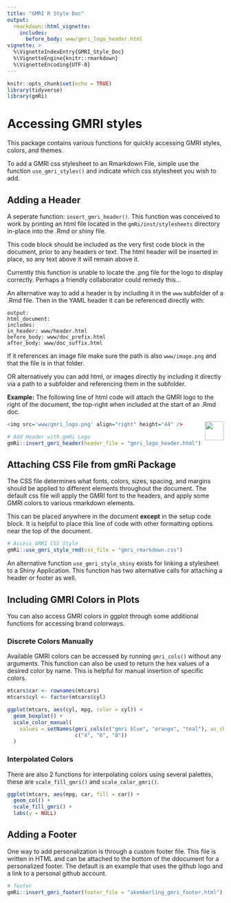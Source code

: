 ```yaml
---
title: "GMRI R Style Doc"
output: 
  rmarkdown::html_vignette:
    includes:
      before_body: www/gmri_logo_header.html
vignette: >
  %\VignetteIndexEntry{GMRI_Style_Doc}
  %\VignetteEngine{knitr::rmarkdown}
  %\VignetteEncoding{UTF-8}
---
```



```r
knitr::opts_chunk$set(echo = TRUE)
library(tidyverse)
library(gmRi)
```

# Accessing GMRI styles

This package contains various functions for quickly accessing GMRI styles, colors, and themes. 

To add a GMRI css stylesheet to an Rmarkdown File, simple use the function `use_gmri_styles()` and indicate which css stylesheet you wish to add. 



## Adding a Header

A seperate function: `insert_gmri_header()`. This function was conceived to work by printing an html file located in the `gmRi/inst/stylesheets` directory in-place into the .Rmd or shiny file.

This code block should be included as the very first code block in the document, prior to any headers or text. The html header will be inserted in place, so any text above it will remain above it.

Currently this function is unable to locate the .png file for the logo to display correctly. Perhaps a friendly collaborator could remedy this...

An alternative way to add a header is by including it in the `www` subfolder of a .Rmd file. Then in the YAML header it can be referenced directly with:

`output:`   
  `html_document:`   
    `includes:`   
      `in_header: www/header.html`   
        `before_body: www/doc_prefix.html`   
        `after_body: www/doc_suffix.html`   

If it references an image file make sure the path is also `www/image.png` and that the file is in that folder.

OR alternatively you can add html, or images directly by including it directly via a path to a subfolder and referencing them in the subfolder.

**Example:**
The following line of html code will attach the GMRI logo to the right of the document, the top-right when included at the start of an .Rmd doc.

<img src='www/gmri_logo.png' align="right" height="44" />

```r
<img src='www/gmri_logo.png' align="right" height="44" />
```


```r
# Add Header with gmRi Logo
gmRi::insert_gmri_header(header_file = "gmri_logo_header.html")
```

## Attaching CSS File from gmRi Package

The CSS file determines what fonts, colors, sizes, spacing, and margins should be applied to different elements throughout the document. The default css file will apply the GMRI font to the headers, and apply some GMRI colors to various rmarkdown elements. 

This can be placed anywhere in the document **except** in the setup code block. It is helpful to place this line of code with other formatting options near the top of the document.

```r

# Access GMRI CSS Style
gmRi::use_gmri_style_rmd(css_file = "gmri_rmarkdown.css")
```

An alternative function `use_gmri_style_shiny` exists for linking a stylesheet to a Shiny Application. This function has two alternative calls for attaching a header or footer as well.

## Including GMRI Colors in Plots

You can also access GMRI colors in ggplot through some additional functions for accessing brand colorways.


### Discrete Colors Manually

Available GMRI colors can be accessed by running `gmri_cols()` without any arguments. This function can also be used to return the hex values of a desired color by name. This is helpful for manual insertion of specific colors.

```r
mtcars$car <- rownames(mtcars) 
mtcars$cyl <- factor(mtcars$cyl)

ggplot(mtcars, aes(cyl, mpg, color = cyl)) +
  geom_boxplot() +
  scale_color_manual(
    values = setNames(gmri_cols(c("gmri blue", "orange", "teal"), as_char = TRUE),
                      c("4", "6", "8"))
  )
```



### Interpolated Colors

There are also 2 functions for interpolating colors using several palettes, these are `scale_fill_gmri()` and `scale_color_gmri()`.

```r

ggplot(mtcars, aes(mpg, car, fill = car)) +
  geom_col() +
  scale_fill_gmri() +
  labs(y = NULL)
```


## Adding a Footer

One way to add personalization is through a custom footer file. This file is written in HTML and can be attached to the bottom of the ddocument for a personalized footer. The default is an example that uses the github logo and a link to a personal github account.

```r
# footer
gmRi::insert_gmri_footer(footer_file = "akemberling_gmri_footer.html")
```
